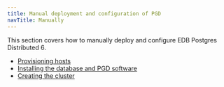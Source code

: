 ```yaml
---
title: Manual deployment and configuration of PGD
navTitle: Manually
---
```


This section covers how to manually deploy and configure EDB Postgres Distributed 6.

* [Provisioning hosts](01-prerequisites.mdx)
* [Installing the database and PGD software](02-installing-database-and-pgd.mdx)
* [Creating the cluster](03-configuring-cluster.mdx)

